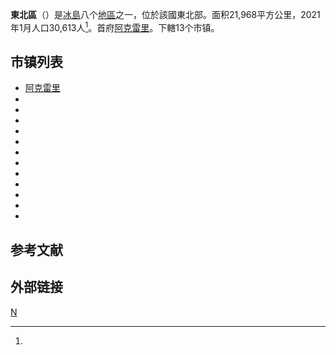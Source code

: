 {{Infobox settlement
|name = 東北區
|native_name = Norðurland eystra
|native_name_lang = is
|image_map = Norðurland eystra in Iceland.svg
|map_caption = 東北區在冰岛的位置
| settlement_type = [[冰岛|冰岛]][[冰岛地区|地区]]
|seat = [[阿克雷里|阿克雷里]]
|area_total_km2 = 21968
|area_footnotes = <ref name="citypopu"/>
|population_as_of = 2021
|population_total = 30,613
|population_footnotes = <ref name="citypopu"/>
|population_density_km2 = auto
}}
'''東北區'''（{{lang-is|Norðurland eystra}}）是[[冰島|冰島]]八个[[冰岛地区|地區]]之一，位於該國東北部。面积21,968平方公里，2021年1月人口30,613人<ref name="citypopu"/>。首府[[阿克雷里|阿克雷里]]。下轄13个市镇。

== 市镇列表 ==
{{div col|colwidth=15em}}
* [[阿克雷里|阿克雷里]]
* {{le|北辛|Norðurþing}}
* {{le|菲亚德拉比格兹|Fjallabyggð}}
* {{le|达尔维克比格兹|Dalvíkurbyggð}}
* {{le|埃亚菲亚扎乡|Eyjafjarðarsveit}}
* {{le|赫尔高乡|Hörgársveit}}
* {{le|斯瓦尔巴兹滨海区|Svalbarðsstrandarhreppur}}
* {{le|格里蒂巴卡区|Grýtubakkahreppur}}
* {{le|斯库蒂斯塔扎区|Skútustaðahreppur}}
* {{le|蒂约尔内斯区|Tjörneshreppur}}
* {{le|辛盖亚乡|Þingeyjarsveit}}
* {{le|斯瓦尔巴兹区|Svalbarðshreppur}}
* {{le|朗加内斯比格兹|Langanesbyggð}}
{{div col end}}

== 参考文献 ==
{{Reflist|30em|refs=
<ref name="citypopu">{{cite web | url = https://www.citypopulation.de/en/iceland/cities/ | title = ICELAND: Major Localities | language = en | publisher = citypopulation.de | accessdate = 2021-04-23 | archive-date = 2021-02-24 | archive-url = https://web.archive.org/web/20210224082945/https://www.citypopulation.de/en/iceland/cities/ | dead-url = no }}</ref>
}}

== 外部链接 ==
{{commonscat|Norðurland eystra|position=left}}

{{Iceland topics}}
[[Category:冰岛地区|N]]